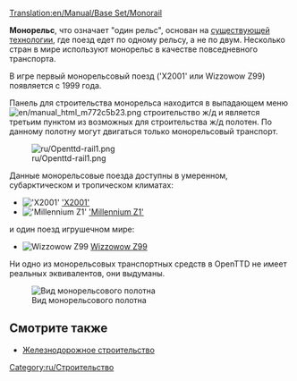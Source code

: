 [[Translation:en/Manual/Base Set/Monorail]]
{{ru/Типы железных дорог}}

'''Монорельс''', что означает "один рельс", основан на [http://ru.wikipedia.org/wiki/%D0%9C%D0%BE%D0%BD%D0%BE%D1%80%D0%B5%D0%BB%D1%8C%D1%81 существующей технологии], где поезд едет по одному рельсу, а не по двум. Несколько стран в мире используют монорельс в качестве повседневного транспорта.

В игре первый монорельсовый поезд ('X2001' или Wizzowow Z99) появляется с 1999 года.

Панель для строительства монорельса находится в выпадающем меню [[File:en/manual html m772c5b23.png]] строительство ж/д и является третьим пунктом из возможных для строительства ж/д полотен. По данному полотну могут двигаться только монорельсовый транспорт.

[[File:ru/Openttd-rail1.png|none]]

Данные монорельсовые поезда доступны в умеренном, субарктическом и тропическом климатах:
*[[File:en/X2001.png|'X2001']] [[ru/Manual/Base Set/Vehicles/X2001|'X2001']]
*[[File:en/Millenniumz1.png|'Millennium Z1']] [[ru/Manual/Base Set/Vehicles/Millennium Z1|'Millennium Z1']]
и один поезд игрушечном мире:
*[[File:en/Wizzowowz99.png|Wizzowow Z99]] [[ru/Manual/Base Set/Vehicles/Wizzowow Z99|Wizzowow Z99]]

Ни одно из монорельсовых транспортных средств в OpenTTD не имеет реальных эквивалентов, они выдуманы.

[[File:en/MonorialTemp.png|none|frame|Вид монорельсового полотна]]

==Смотрите также==
*[[ru/Manual/Железнодорожное строительство|Железнодорожное строительство]]

[[Category:ru/Строительство]]